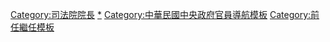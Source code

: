 {{Navbox
|name=中華民國司法院院長
|title={{Flagicon|ROC|1912}}→{{ROC}}[[司法院]][[中華民國司法院院長|院長]]
|above=
*[[模板:中華民國國家元首|總統]]
*[[模板:中華民國副總統|副總統]]
*[[模板:中華民國國務總理|國務總理]]
*[[模板:中華民國政府首腦|行政院院長]]
*[[模板:中華民國立法院院長|立法院院長]]
*[[模板:中華民國司法院院長|司法院院長]]
*[[模板:中華民國考試院院長|考試院院長]]
*[[模板:中華民國監察院院長|監察院院長]]
|bodyclass = hlist
|image=[[File:ROC_Judicial Yuan Logo.svg|50px]]
|group1=[[北洋政府|建国初期]]
|list1=[[許世英]]{{to}}[[章宗祥]]{{to}}[[董康]]{{to}}[[姚震]]{{to}}[[董康]]（二次）{{to}}[[王寵惠]]{{to}}[[董康]]（三次）{{to}}''[[潘昌煦]]（代理）''{{to}}[[羅文榦]]{{to}}[[董康]]（四次）{{to}}[[余棨昌]]{{to}}''[[潘昌煦]]（代理）''{{to}}[[姚震]]
|group2=行宪前
|list2=[[王寵惠]]{{to}}[[伍朝枢]]{{to}}[[居正]]
|group3=行宪后
|list3=[[王寵惠]]<small>（二次）</small>{{to}}[[謝冠生]]{{to}}[[田炯錦]]{{to}}[[戴炎輝]]{{to}}[[黃少谷 (政治)|黃少谷]]{{to}}[[林洋港]]{{to}}[[施啟揚]]{{to}}[[翁岳生]]{{to}}[[賴英照]]{{to}}[[賴浩敏]]{{to}}[[許宗力]]
}}<includeonly>[[Category:司法院院長]]</includeonly><noinclude>
[[Category:司法院院长|*]]
[[Category:中華民國中央政府官員導航模板]]
[[Category:前任繼任模板]]
</noinclude>